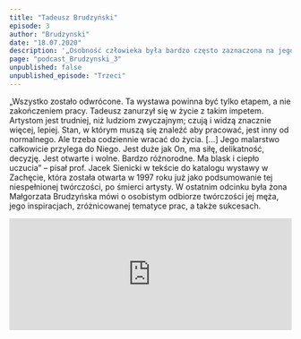 ```yaml
---
title: "Tadeusz Brudzyński"
episode: 3
author: "Brudzynski"
date: "18.07.2020"
description: '„Osobność człowieka była bardzo często zaznaczona na jego obrazach" - mówi była żona Małgorzata Brudzyńska.'
page: "podcast_Brudzynski_3"
unpublished: false
unpublished_episode: "Trzeci"
---
```


„Wszystko zostało odwrócone. Ta wystawa powinna być tylko etapem, a nie
zakończeniem pracy. Tadeusz zanurzył się w życie z takim impetem.
Artystom jest trudniej, niż ludziom zwyczajnym; czują i widzą znacznie
więcej, lepiej. Stan, w którym muszą się znaleźć aby pracować, jest inny
od normalnego. Ale trzeba codziennie wracać do życia. […] Jego malarstwo
całkowicie przylega do Niego. Jest duże jak On, ma siłę, delikatność,
decyzję. Jest otwarte i wolne. Bardzo różnorodne. Ma blask i ciepło
uczucia” – pisał prof. Jacek Sienicki w tekście do katalogu wystawy w
Zachęcie, która została otwarta w 1997 roku już jako podsumowanie tej
niespełnionej twórczości, po śmierci artysty. W ostatnim odcinku była
żona Małgorzata Brudzyńska mówi o osobistym odbiorze twórczości jej
męża, jego inspiracjach, zróżnicowanej tematyce prac, a także sukcesach.

<iframe
src="https://widget.spreaker.com/player?episode_id=39767057&theme=light&playlist=false&playlist-continuous=false&autoplay=false&live-autoplay=false&chapters-image=true&episode_image_position=right&hide-logo=false&hide-likes=false&hide-comments=false&hide-sharing=false&hide-download=true"
width="100%"
height="200px"
frameborder="0"
></iframe>